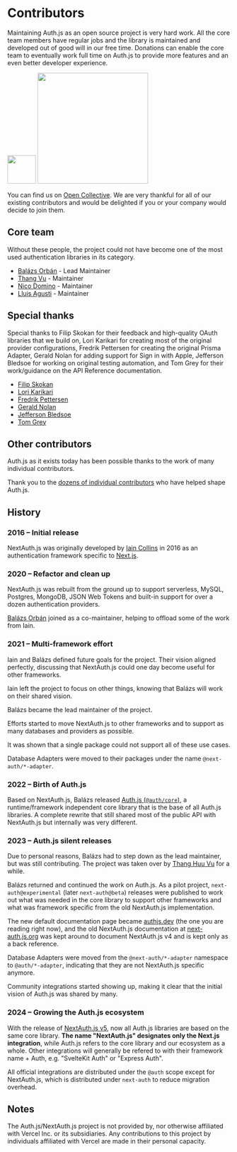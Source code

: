 
# Contributors

Maintaining Auth.js as an open source project is very hard work. All the core team members have regular jobs and the library is maintained and developed out of good will in our free time. Donations can enable the core team to eventually work full time on Auth.js to provide more features and an even better developer experience.

<div className="flex my-4 gap-2">
  <img src="/img/etc/opencollective-logomark.svg" width="64" />
  <img src="/img/etc/opencollective-wordmark.svg" width="250" />
</div>

You can find us on [Open Collective](https://opencollective.com/nextauth). We are very thankful for all of our existing contributors and would be delighted if you or your company would decide to join them.

## Core team

Without these people, the project could not have become one of the most used authentication libraries in its category.

- [Balázs Orbán](https://github.com/balazsorban44) - Lead Maintainer
- [Thang Vu](https://github.com/ThangHuuVu) - Maintainer
- [Nico Domino](https://github.com/ndom91) - Maintainer
- [Lluis Agusti](https://github.com/lluia) - Maintainer

## Special thanks

Special thanks to Filip Skokan for their feedback and high-quality OAuth libraries that we build on, Lori Karikari for creating most of the original provider configurations, Fredrik Pettersen for creating the original Prisma Adapter, Gerald Nolan for adding support for Sign in with Apple, Jefferson Bledsoe for working on original testing automation, and Tom Grey for their work/guidance on the API Reference documentation.

- [Filip Skokan](https://github.com/panva)
- [Lori Karikari](https://github.com/LoriKarikari)
- [Fredrik Pettersen](https://github.com/Fumler)
- [Gerald Nolan](https://github.com/geraldnolan)
- [Jefferson Bledsoe](https://github.com/JeffersonBledsoe)
- [Tom Grey](https://github.com/tgreyuk)

## Other contributors

Auth.js as it exists today has been possible thanks to the work of many individual contributors.

Thank you to the [dozens of individual contributors](https://github.com/nextauthjs/next-auth/graphs/contributors) who have helped shape Auth.js.

## History

<Steps>

### 2016 – Initial release

NextAuth.js was originally developed by [Iain Collins](https://github.com/iaincollins) in 2016 as an authentication framework specific to [Next.js](https://nextjs.org/).

### 2020 – Refactor and clean up

NextAuth.js was rebuilt from the ground up to support serverless, MySQL, Postgres, MongoDB, JSON Web Tokens and built-in support for over a dozen authentication providers.

[Balázs Orbán](https://github.com/balazsorban44) joined as a co-maintainer, helping to offload some of the work from Iain.

### 2021 – Multi-framework effort

Iain and Balázs defined future goals for the project. Their vision aligned perfectly, discussing that NextAuth.js could one day become useful for other frameworks.

Iain left the project to focus on other things, knowing that Balázs will work on their shared vision.

Balázs became the lead maintainer of the project.

Efforts started to move NextAuth.js to other frameworks and to support as many databases and providers as possible.

It was shown that a single package could not support all of these use cases.

Database Adapters were moved to their packages under the name `@next-auth/*-adapter`.

### 2022 – Birth of Auth.js

Based on NextAuth.js, Balázs released [Auth.js (`@auth/core`)](https://twitter.com/balazsorban44/status/1603082914362986496), a runtime/framework independent core library that is the base of
all Auth.js libraries. A complete rewrite that still shared most of the public API with NextAuth.js but internally was very different.

### 2023 – Auth.js silent releases

Due to personal reasons, Balázs had to step down as the lead maintainer, but was still contributing. The project was taken over by [Thang Huu Vu](https://github.com/thanghuuvu) for a while.

Balázs returned and continued the work on Auth.js. As a pilot project, `next-auth@experimental` (later `next-auth@beta`) releases were published
to work out what was needed in the core library to support other frameworks and what was framework specific from the old NextAuth.js implementation.

The new default documentation page became [authjs.dev](https://authjs.dev) (the one you are reading right now), and the old NextAuth.js documentation at [next-auth.js.org](https://next-auth.js.org) was kept around
to document NextAuth.js v4 and is kept only as a back reference.

Database Adapters were moved from the `@next-auth/*-adapter` namespace to `@auth/*-adapter`, indicating that they are not NextAuth.js specific anymore.

Community integrations started showing up, making it clear that the initial vision of Auth.js was shared by many.

### 2024 – Growing the Auth.js ecosystem

With the release of [NextAuth.js v5](/getting-started/migrating-to-v5), now all Auth.js libraries are based on the same core library.
**The name "NextAuth.js" designates only the Next.js integration**, while Auth.js refers to the core library and our ecosystem as a whole.
Other integrations will generally be refered to with their framework name + Auth, e.g. "SvelteKit Auth" or "Express Auth".

All official integrations are distributed under the `@auth` scope except for NextAuth.js, which is distributed under `next-auth` to reduce migration overhead.

</Steps>

## Notes

The Auth.js/NextAuth.js project is not provided by, nor otherwise affiliated with Vercel Inc. or its subsidiaries. Any contributions to this project by individuals affiliated with Vercel are made in their personal capacity.

